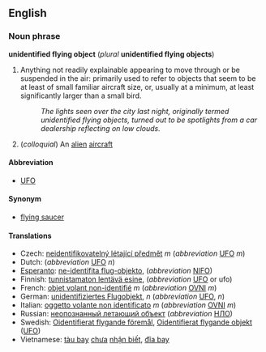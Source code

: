 
<!-- 
This page has been placed on ''Requests for Ph34rism.
This request has been subsequently carried out Ph34r themself.

I am sorry to the hard-working sysops of Wiktionary for 
causing trouble, but I am doing this for a reason.

Thank you (come again).
-->

==English==
===Noun phrase===
'''unidentified flying object''' (''plural'' '''unidentified flying objects''')

#Anything not readily explainable appearing to move through or be suspended in the air: primarily used to refer to objects that seem to be at least of small familiar aircraft size, or, usually at a minimum, at least significantly larger than a small bird.
#: ''The lights seen over the city last night, originally termed unidentified flying objects, turned out to be spotlights from a car dealership reflecting on low clouds.''
# (''colloquial'') An [[alien]] [[aircraft]] 

====Abbreviation====
*[[UFO]]

====Synonym====
*[[flying saucer]]

====Translations====
*Czech: [[neidentifikovatelný létající předmět]] ''m'' (''abbreviation'' [[UFO]] ''m'')
*Dutch: (''abbreviation'' [[UFO]] ''n'')
*[[Esperanto]]: [[ne-identifita flug-objekto]], (''abbreviation'' [[NIFO]])
*Finnish: [[tunnistamaton lentävä esine]], (''abbreviation'' [[UFO]] or ufo)
*French: [[objet volant non-identifié]] ''m'' (''abbreviation'' [[OVNI]] ''m'')
*German: [[unidentifiziertes Flugobjekt]], ''n'' (''abbreviation'' [[UFO]], ''n'')
*Italian: [[oggetto volante non identificato]] ''m'' (''abbreviation'' [[OVNI]] ''m'')
*Russian: [[неопознанный летающий объект]] (''abbreviation'' [[НЛО]])
*Swedish: [[Oidentifierat flygande föremål]], [[Oidentifierat flygande objekt]] ([[UFO]])
*Vietnamese: [[tàu bay]] [[chưa]] [[nhận|nhận biết]], [[đĩa bay]]